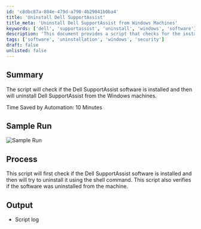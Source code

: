 ```yaml
---
id: 'c8dbc87a-084e-479d-a790-4b29041b0ba4'
title: 'Uninstall Dell SupportAssist'
title_meta: 'Uninstall Dell SupportAssist from Windows Machines'
keywords: ['dell', 'supportassist', 'uninstall', 'windows', 'software']
description: 'This document provides a script that checks for the installation of Dell SupportAssist software on Windows machines and uninstalls it if found. The process includes verification of the uninstallation, ensuring that the software is no longer present on the system. The automation is designed to save time and streamline the management of software on Windows devices.'
tags: ['software', 'uninstallation', 'windows', 'security']
draft: false
unlisted: false
---
```

## Summary

The script will check if the Dell SupportAssist software is installed and then will uninstall Dell SupportAssist from the Windows machines.

Time Saved by Automation: 10 Minutes

## Sample Run

![Sample Run](../../../static/img/Dell-SupportAssist---Uninstall/image_1.png)

## Process

This script will first check if the Dell SupportAssist software is installed and then will try to uninstall it using the shell command. This script also verifies if the software was uninstalled from the machine.

## Output

- Script log












